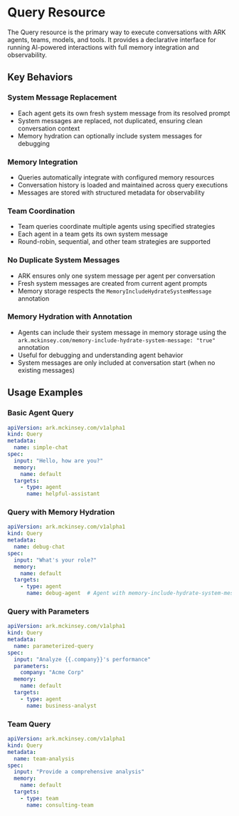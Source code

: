 # Query Resource

The Query resource is the primary way to execute conversations with ARK agents, teams, models, and tools. It provides a declarative interface for running AI-powered interactions with full memory integration and observability.

## Key Behaviors

### System Message Replacement
- Each agent gets its own fresh system message from its resolved prompt
- System messages are replaced, not duplicated, ensuring clean conversation context
- Memory hydration can optionally include system messages for debugging

### Memory Integration
- Queries automatically integrate with configured memory resources
- Conversation history is loaded and maintained across query executions
- Messages are stored with structured metadata for observability

### Team Coordination
- Team queries coordinate multiple agents using specified strategies
- Each agent in a team gets its own system message
- Round-robin, sequential, and other team strategies are supported

### No Duplicate System Messages
- ARK ensures only one system message per agent per conversation
- Fresh system messages are created from current agent prompts
- Memory storage respects the `MemoryIncludeHydrateSystemMessage` annotation

### Memory Hydration with Annotation
- Agents can include their system message in memory storage using the `ark.mckinsey.com/memory-include-hydrate-system-message: "true"` annotation
- Useful for debugging and understanding agent behavior
- System messages are only included at conversation start (when no existing messages)

## Usage Examples

### Basic Agent Query
```yaml
apiVersion: ark.mckinsey.com/v1alpha1
kind: Query
metadata:
  name: simple-chat
spec:
  input: "Hello, how are you?"
  memory:
    name: default
  targets:
    - type: agent
      name: helpful-assistant
```

### Query with Memory Hydration
```yaml
apiVersion: ark.mckinsey.com/v1alpha1
kind: Query
metadata:
  name: debug-chat
spec:
  input: "What's your role?"
  memory:
    name: default
  targets:
    - type: agent
      name: debug-agent  # Agent with memory-include-hydrate-system-message annotation
```

### Query with Parameters
```yaml
apiVersion: ark.mckinsey.com/v1alpha1
kind: Query
metadata:
  name: parameterized-query
spec:
  input: "Analyze {{.company}}'s performance"
  parameters:
    company: "Acme Corp"
  memory:
    name: default
  targets:
    - type: agent
      name: business-analyst
```

### Team Query
```yaml
apiVersion: ark.mckinsey.com/v1alpha1
kind: Query
metadata:
  name: team-analysis
spec:
  input: "Provide a comprehensive analysis"
  memory:
    name: default
  targets:
    - type: team
      name: consulting-team
```
